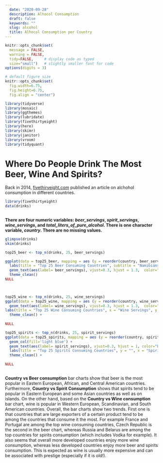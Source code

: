 ```yaml
---
  date: "2020-09-28"
  description: Alhocol Consumption
  draft: false
  keywords: ""
  slug: alcohol
  title: Alhocol Consumption per Country
---
```




```r
knitr::opts_chunk$set(
  message = FALSE, 
  warning = FALSE, 
  tidy=FALSE,     # display code as typed
  size="small")   # slightly smaller font for code
options(digits = 3)

# default figure size
knitr::opts_chunk$set(
  fig.width=6.75, 
  fig.height=6.75,
  fig.align = "center") 
```


```r
library(tidyverse)
library(mosaic)
library(ggthemes)
library(lubridate)
library(fivethirtyeight)
library(here)
library(skimr)
library(janitor)
library(vroom)
library(tidyquant)
```



# Where Do People Drink The Most Beer, Wine And Spirits?

Back in 2014, [fivethiryeight.com](https://fivethirtyeight.com/features/dear-mona-followup-where-do-people-drink-the-most-beer-wine-and-spirits/) published an article on alchohol consumption in different countries.


```r
library(fivethirtyeight)
data(drinks)
 
```



**There are four numeric variables: *beer_servings*, *spirit_servings*, *wine_servings*, and *total_liters_of_pure_alcohol*. There is one character variable, *country*. There are no missing values.**


```r

glimpse(drinks)
skim(drinks)
```




```r
top25_beer <- top_n(drinks, 25, beer_servings)

ggplot(data = top25_beer, mapping = aes (y = reorder(country, beer_servings), x = beer_servings)) + geom_col(fill='dark orange') +
  labs(title = "Top 25 Beer Consuming Countries", subtitle = "Namibians are leading beer consumers.", x = "Beer Servings", y = "") +
  geom_text(aes(label= beer_servings), vjust=0.3, hjust = 1.3,  color="white", size=3) +
  theme_clean()
NULL

  
```


```r
top25_wine <- top_n(drinks, 25, wine_servings)
ggplot(data = top25_wine, mapping = aes (y = reorder(country, wine_servings), x = wine_servings)) +   geom_col(fill='dark red') +
  geom_text(aes(label= wine_servings), vjust=0.3, hjust = 1.3,  color="white", size=3) +
labs(title = "Top 25 Wine Consuming Countries", x = "Wine Servings", y = "") +
  theme_clean() +
  
NULL

```


```r
top25_spirits <- top_n(drinks, 25, spirit_servings)
ggplot(data = top25_spirits, mapping = aes (y = reorder(country, spirit_servings), x = spirit_servings))+
  geom_col(fill='light blue') + 
  geom_text(aes(label= spirit_servings), vjust=0.3, hjust = 1, color="black", size=3) +
  labs(title = "Top 25 Spirits Consuming Countries", y = "", x = "Spirits Servings") +
  theme_clean() +
  
NULL 
 

```

**Country vs Beer consumption** bar charts show that beer is the most popular in Eastern European, African, and Central American countries. Furthermore, **Country vs Spirit Consumption** shows that spirits tend to be popular in Eastern European and some Asian countries as well as on islands. On the other hand, based on the **Country vs Wine consumption** bar chart, wine is popular in Western European, Scandinavian, and South American countries.
Overall, the bar charts show two trends. First one is that countries that are large exporters of a certain product tend to be among the countries that consume it the most. For example France and Portugal are among the top wine consuming countries, Czech Republic is the second in the beer chart, whereas Russia and Belarus are among the top countries for spirits consumption (which includes Vodka for example). It also seems that overall more developed countries enjoy more wine consumption, whereas less developed countries enjoy more beer and spirits consumption. This is expected as wine is usually more expensive and can be associated with prestige (especially if it is old!).


